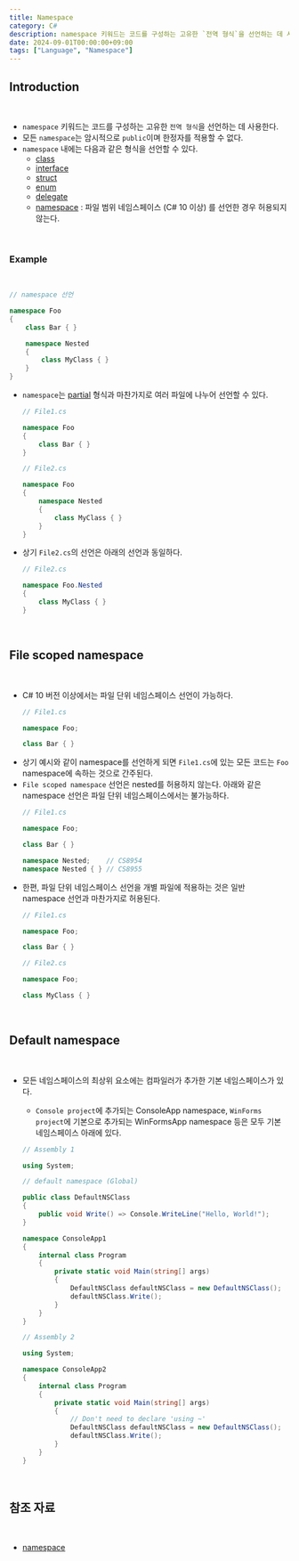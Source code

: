 ```yaml
---
title: Namespace
category: C#
description: namespace 키워드는 코드를 구성하는 고유한 `전역 형식`을 선언하는 데 사용한다.
date: 2024-09-01T00:00:00+09:00
tags: ["Language", "Namespace"]
---
```


## Introduction

<br>

- `namespace` 키워드는 코드를 구성하는 고유한 `전역 형식`을 선언하는 데 사용한다.
- 모든 `namespace`는 암시적으로 `public`이며 한정자를 적용할 수 없다.
- `namespace` 내에는 다음과 같은 형식을 선언할 수 있다.
    - [class](https://peponi-paradise.tistory.com/entry/C-Language-%ED%81%B4%EB%9E%98%EC%8A%A4-class)
    - [interface](https://peponi-paradise.tistory.com/entry/C-Language-%EC%9D%B8%ED%84%B0%ED%8E%98%EC%9D%B4%EC%8A%A4-Interface)
    - [struct](https://peponi-paradise.tistory.com/entry/C-Language-%EA%B5%AC%EC%A1%B0%EC%B2%B4-struct)
    - [enum](https://peponi-paradise.tistory.com/entry/C-Language-%EC%97%B4%EA%B1%B0%ED%98%95-enum)
    - [delegate](https://peponi-paradise.tistory.com/entry/C-Language-%EB%8C%80%EB%A6%AC%EC%9E%90-Delegate)
    - [namespace](https://learn.microsoft.com/ko-kr/dotnet/csharp/language-reference/keywords/namespace) : 파일 범위 네임스페이스 (C# 10 이상) 를 선언한 경우 허용되지 않는다.

<br>

### Example

<br>

```cs
// namespace 선언

namespace Foo
{
    class Bar { }

    namespace Nested
    {
        class MyClass { }
    } 
}
```

- `namespace`는 [partial](https://learn.microsoft.com/ko-kr/dotnet/csharp/language-reference/keywords/partial-type) 형식과 마찬가지로 여러 파일에 나누어 선언할 수 있다.
    ```cs
    // File1.cs

    namespace Foo
    {
        class Bar { }
    }
    ```
    ```cs
    // File2.cs

    namespace Foo
    {
        namespace Nested
        {
            class MyClass { }
        }
    }
    ```
- 상기 `File2.cs`의 선언은 아래의 선언과 동일하다.
    ```cs
    // File2.cs
    
    namespace Foo.Nested
    {
        class MyClass { }
    }
    ```

<br>

## File scoped namespace

<br>

- C# 10 버전 이상에서는 파일 단위 네임스페이스 선언이 가능하다.
    ```cs
    // File1.cs

    namespace Foo;

    class Bar { }
    ```
- 상기 예시와 같이 namespace를 선언하게 되면 `File1.cs`에 있는 모든 코드는 `Foo` namespace에 속하는 것으로 간주된다.
- `File scoped namespace` 선언은 nested를 허용하지 않는다. 아래와 같은 namespace 선언은 파일 단위 네임스페이스에서는 불가능하다.
    ```cs
    // File1.cs

    namespace Foo;

    class Bar { }

    namespace Nested;    // CS8954
    namespace Nested { } // CS8955
    ```
- 한편, 파일 단위 네임스페이스 선언을 개별 파일에 적용하는 것은 일반 namespace 선언과 마찬가지로 허용된다.
    ```cs
    // File1.cs

    namespace Foo;

    class Bar { }
    ```
    ```cs
    // File2.cs

    namespace Foo;

    class MyClass { }
    ```

<br>

## Default namespace

<br>

- 모든 네임스페이스의 최상위 요소에는 컴파일러가 추가한 기본 네임스페이스가 있다.
    - `Console project`에 추가되는 ConsoleApp namespace, `WinForms project`에 기본으로 추가되는 WinFormsApp namespace 등은 모두 기본 네임스페이스 아래에 있다.
    ```cs
    // Assembly 1

    using System;

    // default namespace (Global)

    public class DefaultNSClass
    {
        public void Write() => Console.WriteLine("Hello, World!");
    }

    namespace ConsoleApp1
    {
        internal class Program
        {
            private static void Main(string[] args)
            {
                DefaultNSClass defaultNSClass = new DefaultNSClass();
                defaultNSClass.Write();
            }
        }
    }
    ```

    ```cs
    // Assembly 2

    using System;

    namespace ConsoleApp2
    {
        internal class Program
        {
            private static void Main(string[] args)
            {
                // Don't need to declare 'using ~'
                DefaultNSClass defaultNSClass = new DefaultNSClass();
                defaultNSClass.Write();
            }
        }
    }
    ```

<br>

## 참조 자료

<br>

- [namespace](https://learn.microsoft.com/ko-kr/dotnet/csharp/language-reference/keywords/namespace)